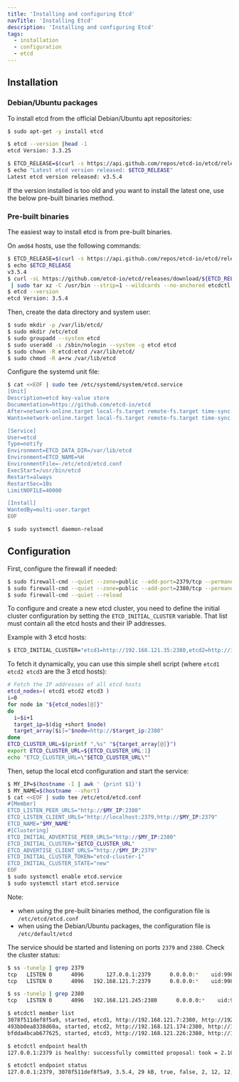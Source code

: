 ```yaml
---
title: 'Installing and configuring Etcd'
navTitle: 'Installing Etcd'
description: 'Installing and configuring Etcd'
tags:
  - installation
  - configuration
  - etcd
---
```


## Installation

### Debian/Ubuntu packages

To install etcd from the official Debian/Ubuntu apt repositories:

```bash
$ sudo apt-get -y install etcd

$ etcd --version |head -1
etcd Version: 3.3.25

$ ETCD_RELEASE=$(curl -s https://api.github.com/repos/etcd-io/etcd/releases/latest|grep tag_name | cut -d '"' -f 4)
$ echo "Latest etcd version released: $ETCD_RELEASE"
Latest etcd version released: v3.5.4
```

If the version installed is too old and you want to install the latest one, use the below pre-built binaries method.

### Pre-built binaries

The easiest way to install etcd is from pre-built binaries.

On `amd64` hosts, use the following commands:

```bash
$ ETCD_RELEASE=$(curl -s https://api.github.com/repos/etcd-io/etcd/releases/latest|grep tag_name | cut -d '"' -f 4)
$ echo $ETCD_RELEASE
v3.5.4
$ curl -sL https://github.com/etcd-io/etcd/releases/download/${ETCD_RELEASE}/etcd-${ETCD_RELEASE}-linux-amd64.tar.gz \
 | sudo tar xz -C /usr/bin --strip=1 --wildcards --no-anchored etcdctl etcd
$ etcd --version
etcd Version: 3.5.4
```

Then, create the data directory and system user:

```bash
$ sudo mkdir -p /var/lib/etcd/
$ sudo mkdir /etc/etcd
$ sudo groupadd --system etcd
$ sudo useradd -s /sbin/nologin --system -g etcd etcd
$ sudo chown -R etcd:etcd /var/lib/etcd/
$ sudo chmod -R a+rw /var/lib/etcd
```

Configure the systemd unit file:

```bash
$ cat <<EOF | sudo tee /etc/systemd/system/etcd.service
[Unit]
Description=etcd key-value store
Documentation=https://github.com/etcd-io/etcd
After=network-online.target local-fs.target remote-fs.target time-sync.target
Wants=network-online.target local-fs.target remote-fs.target time-sync.target

[Service]
User=etcd
Type=notify
Environment=ETCD_DATA_DIR=/var/lib/etcd
Environment=ETCD_NAME=%H
EnvironmentFile=-/etc/etcd/etcd.conf
ExecStart=/usr/bin/etcd
Restart=always
RestartSec=10s
LimitNOFILE=40000

[Install]
WantedBy=multi-user.target
EOF

$ sudo systemctl daemon-reload
```

## Configuration

First, configure the firewall if needed:

```bash
$ sudo firewall-cmd --quiet --zone=public --add-port=2379/tcp --permanent
$ sudo firewall-cmd --quiet --zone=public --add-port=2380/tcp --permanent
$ sudo firewall-cmd --quiet --reload
```

To configure and create a new etcd cluster, you need to define the initial cluster configuration by setting the `ETCD_INITIAL_CLUSTER` variable. That list must contain all the etcd hosts and their IP addresses.

Example with 3 etcd hosts:

```bash
$ ETCD_INITIAL_CLUSTER="etcd1=http://192.168.121.35:2380,etcd2=http://192.168.121.245:2380,etcd3=http://192.168.121.191:2380"
```

To fetch it dynamically, you can use this simple shell script (where `etcd1 etcd2 etcd3` are the 3 etcd hosts):

```bash
# Fetch the IP addresses of all etcd hosts
etcd_nodes=( etcd1 etcd2 etcd3 )
i=0
for node in "${etcd_nodes[@]}"
do
  i=$i+1
  target_ip=$(dig +short $node)
  target_array[$i]="$node=http://$target_ip:2380"
done
ETCD_CLUSTER_URL=$(printf ",%s" "${target_array[@]}")
export ETCD_CLUSTER_URL=${ETCD_CLUSTER_URL:1}
echo "ETCD_CLUSTER_URL=\"$ETCD_CLUSTER_URL\""
```

Then, setup the local etcd configuration and start the service:

```bash
$ MY_IP=$(hostname -I | awk ' {print $1}')
$ MY_NAME=$(hostname --short)
$ cat <<EOF | sudo tee /etc/etcd/etcd.conf
#[Member]
ETCD_LISTEN_PEER_URLS="http://$MY_IP:2380"
ETCD_LISTEN_CLIENT_URLS="http://localhost:2379,http://$MY_IP:2379"
ETCD_NAME="$MY_NAME"
#[Clustering]
ETCD_INITIAL_ADVERTISE_PEER_URLS="http://$MY_IP:2380"
ETCD_INITIAL_CLUSTER="$ETCD_CLUSTER_URL"
ETCD_ADVERTISE_CLIENT_URLS="http://$MY_IP:2379"
ETCD_INITIAL_CLUSTER_TOKEN="etcd-cluster-1"
ETCD_INITIAL_CLUSTER_STATE="new"
EOF
$ sudo systemctl enable etcd.service
$ sudo systemctl start etcd.service
```

Note:
* when using the pre-built binaries method, the configuration file is `/etc/etcd/etcd.conf`
* when using the Debian/Ubuntu packages, the configuration file is `/etc/default/etcd`

The service should be started and listening on ports `2379` and `2380`. Check the cluster status:

```bash
$ ss -tunelp | grep 2379
tcp   LISTEN 0      4096       127.0.0.1:2379      0.0.0.0:*    uid:998 ino:19846 sk:4 cgroup:/system.slice/etcd.service <->
tcp   LISTEN 0      4096   192.168.121.7:2379      0.0.0.0:*    uid:998 ino:19843 sk:5 cgroup:/system.slice/etcd.service <->

$ ss -tunelp | grep 2380
tcp   LISTEN 0      4096   192.168.121.245:2380      0.0.0.0:*    uid:998 ino:19190 sk:6 cgroup:/system.slice/etcd.service <->

$ etcdctl member list
3078f511def8f5a9, started, etcd1, http://192.168.121.7:2380, http://192.168.121.7:2379, false
493bb0ea8338d60a, started, etcd2, http://192.168.121.174:2380, http://192.168.121.174:2379, false
bfdda4bcab677625, started, etcd3, http://192.168.121.226:2380, http://192.168.121.226:2379, false

$ etcdctl endpoint health
127.0.0.1:2379 is healthy: successfully committed proposal: took = 2.103463ms

$ etcdctl endpoint status
127.0.0.1:2379, 3078f511def8f5a9, 3.5.4, 29 kB, true, false, 2, 12, 12,
```
